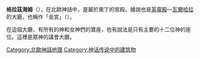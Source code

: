 {{unreferenced|time=2018-09-05T04:57:52+00:00}}
'''格拉茲海姆'''（{{lang|en|Gladsheim}}），在北歐神話中，是屬於奧丁的宮殿。據說也是[[英靈殿|英靈殿]]—[[瓦爾哈拉|瓦爾哈拉]]的大廳，也稱作「金宮」（{{lang|en|Bright Home}}）。

在這個大廳，有所有的神和女神們的寶座，也有說法是只有主要的十二位神的座位。這裡是眾神的議會大廳。

{{北歐神話}}
[[Category:北歐神話地理|Category:北歐神話地理]]
[[Category:神话传说中的建筑物|Category:神话传说中的建筑物]]